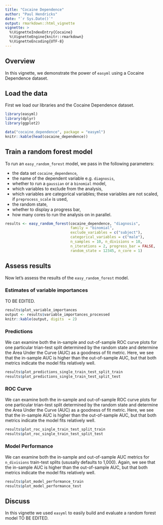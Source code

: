 ```yaml
---
title: "Cocaine Dependence"
author: "Paul Hendricks"
date: "`r Sys.Date()`"
output: rmarkdown::html_vignette
vignette: >
  %\VignetteIndexEntry{Cocaine}
  %\VignetteEngine{knitr::rmarkdown}
  %\VignetteEncoding{UTF-8}
---
```


## Overview

In this vignette, we demonstrate the power of `easyml` using a Cocaine Dependence dataset. 

## Load the data

First we load our libraries and the Cocaine Dependence dataset. 

```r
library(easyml)
library(dplyr)
library(ggplot2)

data("cocaine_dependence", package = "easyml")
knitr::kable(head(cocaine_dependence))
```

## Train a random forest model

To run an `easy_random_forest` model, we pass in the following parameters:

* the data set `cocaine_dependence`,
* the name of the dependent variable e.g. `diagnosis`,
* whether to run a `gaussian` or a `binomial` model, 
* which variables to exclude from the analysis, 
* which variables are categorical variables; these variables are not scaled, if `preprocess_scale` is used, 
* the random state, 
* whether to display a progress bar, 
* how many cores to run the analysis on in parallel.

```r
results <- easy_random_forest(cocaine_dependence, "diagnosis",
                              family = "binomial", 
                              exclude_variables = c("subject"),
                              categorical_variables = c("male"),
                              n_samples = 10, n_divisions = 10,
                              n_iterations = 2, progress_bar = FALSE, 
                              random_state = 12345, n_core = 1)
```

## Assess results

Now let's assess the results of the `easy_random_forest` model.

### Estimates of variable importances

TO BE EDITED.

```r
results$plot_variable_importances
output <- results$variable_importances_processed
knitr::kable(output, digits  = 2)
```

### Predictions

We can examine both the in-sample and out-of-sample ROC curve plots for one particular trian-test split determined by the random state and determine the Area Under the Curve (AUC) as a goodness of fit metric. Here, we see that the in-sample AUC is higher than the out-of-sample AUC, but that both metrics indicate the model fits relatively well.

```r
results$plot_predictions_single_train_test_split_train
results$plot_predictions_single_train_test_split_test
```

### ROC Curve

We can examine both the in-sample and out-of-sample ROC curve plots for one particular trian-test split determined by the random state and determine the Area Under the Curve (AUC) as a goodness of fit metric. Here, we see that the in-sample AUC is higher than the out-of-sample AUC, but that both metrics indicate the model fits relatively well.

```r
results$plot_roc_single_train_test_split_train
results$plot_roc_single_train_test_split_test
```

### Model Performance

We can examine both the in-sample and out-of-sample AUC metrics for `n_divisions` train-test splits (ususally defaults to 1,000). Again, we see that the in-sample AUC is higher than the out-of-sample AUC, but that both metrics indicate the model fits relatively well.

```r
results$plot_model_performance_train
results$plot_model_performance_test
```

## Discuss

In this vignette we used `easyml` to easily build and evaluate a random forest model TO BE EDITED.
